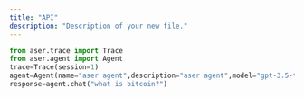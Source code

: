 ```yaml
---
title: "API"
description: "Description of your new file."
---
```


```python
from aser.trace import Trace
from aser.agent import Agent
trace=Trace(session=1)
agent=Agent(name="aser agent",description="aser agent",model="gpt-3.5-turbo",trace=trace)
response=agent.chat("what is bitcoin?")
```